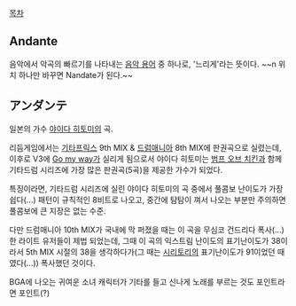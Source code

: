 [[목차]]
== Andante ==

음악에서 악곡의 빠르기를 나타내는 [[음악 용어]] 중 하나로, '느리게'라는 뜻이다.
~~n 위치 하나만 바꾸면 Nandate가 된다.~~

== アンダンテ ==

일본의 가수 [[야이다 히토미]]의 곡.

{{{#!html
<object width="425" height="344"><param name="movie" value="http://www.youtube.com/v/Qv1PjrRxG78&hl=ko_KR&fs=1&"></param><param name="allowFullScreen" value="true"></param><param name="allowscriptaccess" value="always"></param><embed src="http://www.youtube.com/v/Qv1PjrRxG78&hl=ko_KR&fs=1&" type="application/x-shockwave-flash" allowscriptaccess="always" allowfullscreen="true" width="425" height="344"></embed></object>
}}}

리듬게임에서는 [[기타프릭스]] 9th MIX & [[드럼매니아]] 8th MIX에 판권곡으로 실렸는데, 이후로 V3에 [[Go my way]]가 실리게 됨으로서 야이다 히토미는 [[범프 오브 치킨]]과 함께 기타드럼 시리즈에 가장 많은 판권곡(5곡)을 제공한 가수가 되었다.

특징이라면, 기타드럼 시리즈에 실린 야이다 히토미의 곡 중에서 풀콤보 난이도가 가장 쉽다(...) 패턴이 규칙적인 8비트로 나오고, 중간에 탐탐이 껴서 나오는 부분만 주의하면 풀콤보에 큰 지장은 없는 수준.

다만 드럼매니아 10th MIX가 국내에 막 퍼졌을 때는 이 곡을 무심코 건드리다 폭사(...)한 라이트 유저들이 제법 되었는데, 그때 이 곡의 익스트림 난이도의 표기난이도가 38이라서 5th MIX 시절의 38을 생각하다가(그 때는 [[시리토리]]의 표기난이도가 91이었던 때였다(...)) 폭사했던 것이다.

BGA에 나오는 귀여운 소녀 캐릭터가 기타를 들고 신나게 노래를 부르는 것도 포인트라면 포인트(?)
